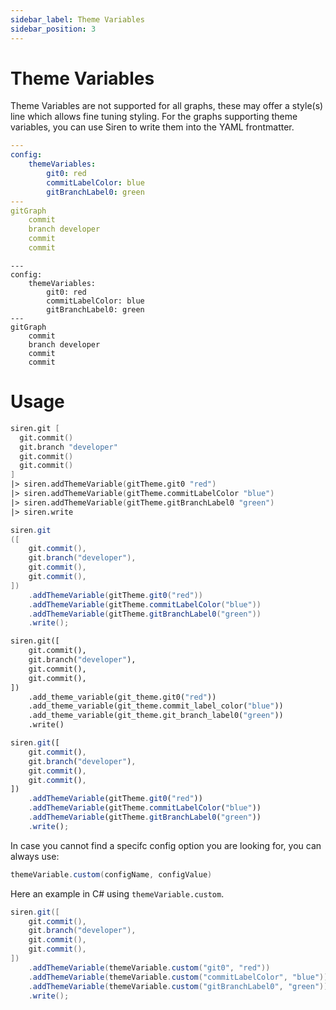 ```yaml
---
sidebar_label: Theme Variables
sidebar_position: 3
---
```


# Theme Variables

Theme Variables are not supported for all graphs, these may offer a style(s) line which allows fine tuning styling. 
For the graphs supporting theme variables, you can use Siren to write them into the YAML frontmatter.

```yaml
---
config:
    themeVariables:
        git0: red
        commitLabelColor: blue
        gitBranchLabel0: green
---
gitGraph
    commit
    branch developer
    commit
    commit
```

```mermaid
---
config:
    themeVariables:
        git0: red
        commitLabelColor: blue
        gitBranchLabel0: green
---
gitGraph
    commit
    branch developer
    commit
    commit
```

# Usage

<Tabs groupId="preferred-lang" queryString>
<TabItem value="fsharp" label="F#">

```fsharp
siren.git [
  git.commit()
  git.branch "developer"
  git.commit()
  git.commit()
]
|> siren.addThemeVariable(gitTheme.git0 "red")
|> siren.addThemeVariable(gitTheme.commitLabelColor "blue")
|> siren.addThemeVariable(gitTheme.gitBranchLabel0 "green")
|> siren.write
```

</TabItem>
<TabItem value="csharp" label="C#">

```csharp
siren.git
([
    git.commit(),
    git.branch("developer"),
    git.commit(),
    git.commit(),
])
    .addThemeVariable(gitTheme.git0("red"))
    .addThemeVariable(gitTheme.commitLabelColor("blue"))
    .addThemeVariable(gitTheme.gitBranchLabel0("green"))
    .write();
```

</TabItem>
<TabItem value="py" label="Python">

```py
siren.git([
    git.commit(),
    git.branch("developer"),
    git.commit(),
    git.commit(),
])
    .add_theme_variable(git_theme.git0("red"))
    .add_theme_variable(git_theme.commit_label_color("blue"))
    .add_theme_variable(git_theme.git_branch_label0("green"))
    .write()
```

</TabItem>
<TabItem value="js" label="JavaScript">

```js
siren.git([
    git.commit(),
    git.branch("developer"),
    git.commit(),
    git.commit(),
])
    .addThemeVariable(gitTheme.git0("red"))
    .addThemeVariable(gitTheme.commitLabelColor("blue"))
    .addThemeVariable(gitTheme.gitBranchLabel0("green"))
    .write();
```

</TabItem>
</Tabs>

In case you cannot find a specifc config option you are looking for, you can always use:

```csharp
themeVariable.custom(configName, configValue)
```

Here an example in C# using `themeVariable.custom`.

```csharp
siren.git([
    git.commit(),
    git.branch("developer"),
    git.commit(),
    git.commit(),
])
    .addThemeVariable(themeVariable.custom("git0", "red"))
    .addThemeVariable(themeVariable.custom("commitLabelColor", "blue"))
    .addThemeVariable(themeVariable.custom("gitBranchLabel0", "green"))
    .write();
```